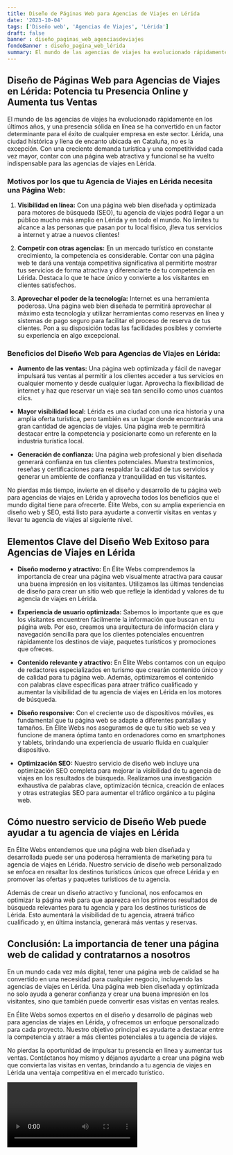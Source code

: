 ```yaml
---
title: Diseño de Páginas Web para Agencias de Viajes en Lérida
date: '2023-10-04'
tags: ['Diseño web', 'Agencias de Viajes', 'Lérida']
draft: false
banner : diseño_paginas_web_agenciasdeviajes
fondoBanner : diseño_pagina_web_lérida
summary: El mundo de las agencias de viajes ha evolucionado rápidamente en los últimos años, y una presencia sólida en línea se ha convertido en un factor determinante para el éxito de cualquier empresa en este sector. Lérida, una ciudad histórica y llena de encanto ubicada en Cataluña, no es la excepción. Con una creciente demanda turística y una competitividad cada vez mayor, contar con una página web atractiva y funcional se ha vuelto indispensable para las agencias de viajes en Lérida.
---
```


## Diseño de Páginas Web para Agencias de Viajes en Lérida: Potencia tu Presencia Online y Aumenta tus Ventas

El mundo de las agencias de viajes ha evolucionado rápidamente en los últimos años, y una presencia sólida en línea se ha convertido en un factor determinante para el éxito de cualquier empresa en este sector. Lérida, una ciudad histórica y llena de encanto ubicada en Cataluña, no es la excepción. Con una creciente demanda turística y una competitividad cada vez mayor, contar con una página web atractiva y funcional se ha vuelto indispensable para las agencias de viajes en Lérida.

### Motivos por los que tu Agencia de Viajes en Lérida necesita una Página Web:

1. **Visibilidad en línea:** Con una página web bien diseñada y optimizada para motores de búsqueda (SEO), tu agencia de viajes podrá llegar a un público mucho más amplio en Lérida y en todo el mundo. No limites tu alcance a las personas que pasan por tu local físico, ¡lleva tus servicios a internet y atrae a nuevos clientes!

2. **Competir con otras agencias:** En un mercado turístico en constante crecimiento, la competencia es considerable. Contar con una página web te dará una ventaja competitiva significativa al permitirte mostrar tus servicios de forma atractiva y diferenciarte de tu competencia en Lérida. Destaca lo que te hace único y convierte a los visitantes en clientes satisfechos.

3. **Aprovechar el poder de la tecnología:** Internet es una herramienta poderosa. Una página web bien diseñada te permitirá aprovechar al máximo esta tecnología y utilizar herramientas como reservas en línea y sistemas de pago seguro para facilitar el proceso de reserva de tus clientes. Pon a su disposición todas las facilidades posibles y convierte su experiencia en algo excepcional.

### Beneficios del Diseño Web para Agencias de Viajes en Lérida:

- **Aumento de las ventas:** Una página web optimizada y fácil de navegar impulsará tus ventas al permitir a los clientes acceder a tus servicios en cualquier momento y desde cualquier lugar. Aprovecha la flexibilidad de internet y haz que reservar un viaje sea tan sencillo como unos cuantos clics.

- **Mayor visibilidad local:** Lérida es una ciudad con una rica historia y una amplia oferta turística, pero también es un lugar donde encontrarás una gran cantidad de agencias de viajes. Una página web te permitirá destacar entre la competencia y posicionarte como un referente en la industria turística local.

- **Generación de confianza:** Una página web profesional y bien diseñada generará confianza en tus clientes potenciales. Muestra testimonios, reseñas y certificaciones para respaldar la calidad de tus servicios y generar un ambiente de confianza y tranquilidad en tus visitantes.

No pierdas más tiempo, invierte en el diseño y desarrollo de tu página web para agencias de viajes en Lérida y aprovecha todos los beneficios que el mundo digital tiene para ofrecerte. Élite Webs, con su amplia experiencia en diseño web y SEO, está listo para ayudarte a convertir visitas en ventas y llevar tu agencia de viajes al siguiente nivel.

<GifSeo />

<Cta />

## Elementos Clave del Diseño Web Exitoso para Agencias de Viajes en Lérida

- **Diseño moderno y atractivo:** En Élite Webs comprendemos la importancia de crear una página web visualmente atractiva para causar una buena impresión en los visitantes. Utilizamos las últimas tendencias de diseño para crear un sitio web que refleje la identidad y valores de tu agencia de viajes en Lérida.

- **Experiencia de usuario optimizada:** Sabemos lo importante que es que los visitantes encuentren fácilmente la información que buscan en tu página web. Por eso, creamos una arquitectura de información clara y navegación sencilla para que los clientes potenciales encuentren rápidamente los destinos de viaje, paquetes turísticos y promociones que ofreces.

- **Contenido relevante y atractivo:** En Élite Webs contamos con un equipo de redactores especializados en turismo que crearán contenido único y de calidad para tu página web. Además, optimizaremos el contenido con palabras clave específicas para atraer tráfico cualificado y aumentar la visibilidad de tu agencia de viajes en Lérida en los motores de búsqueda.

- **Diseño responsive:** Con el creciente uso de dispositivos móviles, es fundamental que tu página web se adapte a diferentes pantallas y tamaños. En Élite Webs nos aseguramos de que tu sitio web se vea y funcione de manera óptima tanto en ordenadores como en smartphones y tablets, brindando una experiencia de usuario fluida en cualquier dispositivo.

- **Optimización SEO:** Nuestro servicio de diseño web incluye una optimización SEO completa para mejorar la visibilidad de tu agencia de viajes en los resultados de búsqueda. Realizamos una investigación exhaustiva de palabras clave, optimización técnica, creación de enlaces y otras estrategias SEO para aumentar el tráfico orgánico a tu página web.

## Cómo nuestro servicio de Diseño Web puede ayudar a tu agencia de viajes en Lérida

En Élite Webs entendemos que una página web bien diseñada y desarrollada puede ser una poderosa herramienta de marketing para tu agencia de viajes en Lérida. Nuestro servicio de diseño web personalizado se enfoca en resaltar los destinos turísticos únicos que ofrece Lérida y en promover las ofertas y paquetes turísticos de tu agencia.

Además de crear un diseño atractivo y funcional, nos enfocamos en optimizar la página web para que aparezca en los primeros resultados de búsqueda relevantes para tu agencia y para los destinos turísticos de Lérida. Esto aumentará la visibilidad de tu agencia, atraerá tráfico cualificado y, en última instancia, generará más ventas y reservas.

## Conclusión: La importancia de tener una página web de calidad y contratarnos a nosotros

En un mundo cada vez más digital, tener una página web de calidad se ha convertido en una necesidad para cualquier negocio, incluyendo las agencias de viajes en Lérida. Una página web bien diseñada y optimizada no solo ayuda a generar confianza y crear una buena impresión en los visitantes, sino que también puede convertir esas visitas en ventas reales.

En Élite Webs somos expertos en el diseño y desarrollo de páginas web para agencias de viajes en Lérida, y ofrecemos un enfoque personalizado para cada proyecto. Nuestro objetivo principal es ayudarte a destacar entre la competencia y atraer a más clientes potenciales a tu agencia de viajes.

No pierdas la oportunidad de impulsar tu presencia en línea y aumentar tus ventas. Contáctanos hoy mismo y déjanos ayudarte a crear una página web que convierta las visitas en ventas, brindando a tu agencia de viajes en Lérida una ventaja competitiva en el mercado turístico.

<Video />

<CtaBot job='Agencias de Viajes' city='Lérida'/>

<Gmaps query='Lérida+españa+maps' />